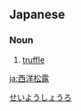 ==Japanese==
{{ja-kanjitab|せい|よう|しょう|ろ|yomi=o}}

===Noun===
{{ja-noun|せいようしょうろ|セイヨウショウロ}}

# [[truffle]]

[[Category:ja:Fungi|せいようしょうろ]]

[[ja:西洋松露]]